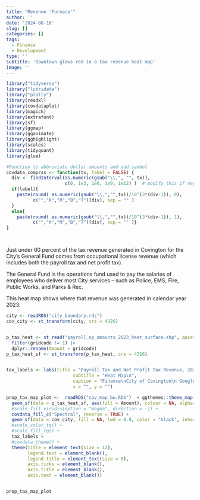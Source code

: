 ```yaml
---
title: "Revenue 'Furnace'"
author: ''
date: '2024-08-16'
slug: []
categories: []
tags:
  - Finance
  - Development
type: ''
subtitle: 'Downtown glows red in a tax revenue heat map'
image: ''
---
```



```r

library("tidyverse")
library("lubridate")
library("plotly")
library(readxl)
library(covdataplot)
library(magick)
library(extrafont)
library(sf)
library(ggmap)
library(gganimate)
library(gghighlight)
library(scales)
library(tidyquant)
library(glue)

#Function to abbreviate dollar amounts and add symbol
covdata_comprss <- function(tx, label = FALSE) { 
  div <- findInterval(as.numeric(gsub("\\,", "", tx)), 
                      c(0, 1e3, 1e6, 1e9, 1e12) )  # modify this if negative numbers are possible
  if(label){
    paste(round( as.numeric(gsub("\\,","",tx))/10^(3*(div-1)), 0), 
          c("","K","M","B","T")[div], sep = "" )
  }
  else{
    paste(round( as.numeric(gsub("\\,","",tx))/10^(3*(div-1)), 1), 
          c("","K","M","B","T")[div], sep = "" )}
}




```


Just under 60 percent of the tax revenue generated in Covington for the City’s General Fund comes from occupational license revenue (which includes both the payroll tax and net profit tax). 
 
The General Fund is the operations fund used to pay the salaries of employees who deliver most City services – such as Police, EMS, Fire, Public Works, and Parks & Rec.
 
This heat map shows where that revenue was generated in calendar year 2023.


```r


  
city <- readRDS("city_boundary.rds")
cov_city <- st_transform(city, crs = 4326)


p_tax_heat <- st_read("payroll_np_amounts_2023_heat_surface.shp", quiet = TRUE)|>
  filter(gridcode != 1) |>
  dplyr::rename(Amount = gridcode) 
p_tax_heat_sf <- st_transform(p_tax_heat, crs = 4326)


tax_labels <- labs(title = "Payroll Tax and Net Profit Tax Revenue, 2023",
                         subtitle = "Heat Map\n",
                         caption = "Finance\nCity of Covington\n GoogleMaps | CovData | 2024",
                         x = "", y = "") 

prop_tax_map_plot <-  readRDS("cov_map_bw.RDS")  + ggthemes::theme_map() +
  geom_sf(data = p_tax_heat_sf, aes(fill = Amount), colour = NA, alpha=0.50, inherit.aes = FALSE)+
  #scale_fill_viridis(option = "magma", direction = -1) +
  covdata_fill_c("Spectral", reverse = TRUE) +
  geom_sf(data = cov_city, fill = NA, lwd = 0.8, color = "black", inherit.aes = FALSE)+
  #scale_color_tq() +
  #scale_fill_tq() +
  tax_labels +
  #covdata_theme() +
  theme(title = element_text(size = 12),
        legend.text = element_blank(),
        legend.title = element_text(size = 8),
        axis.ticks = element_blank(),
        axis.title = element_blank(),
        axis.text = element_blank())


prop_tax_map_plot





```










